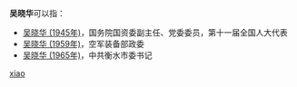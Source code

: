 '''吴晓华'''可以指：
* [[吴晓华_(1945年)|吴晓华 (1945年)]]，国务院国资委副主任、党委委员，第十一届全国人大代表
* [[吴晓华_(1959年)|吴晓华 (1959年)]]，空军装备部政委
* [[吴晓华_(1965年)|吴晓华 (1965年)]]，中共衡水市委书记

{{disambig}}

[[Category:三字吴姓人名消歧义|xiao]]